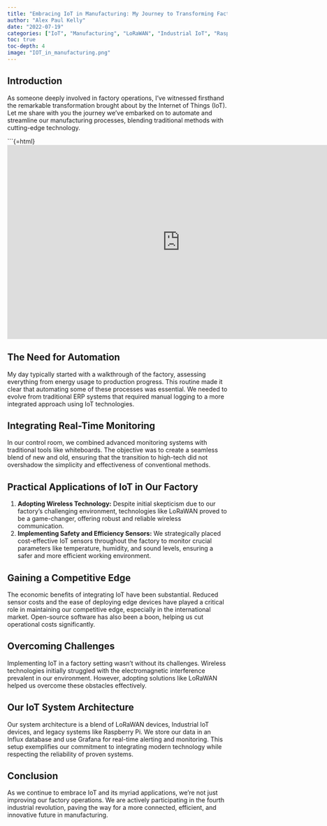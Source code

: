 ```yaml
---
title: "Embracing IoT in Manufacturing: My Journey to Transforming Factory Operations"
author: "Alex Paul Kelly"
date: "2022-07-19"
categories: ["IoT", "Manufacturing", "LoRaWAN", "Industrial IoT", "Raspberry Pi", "InfluxDB", "Grafana","data"]
toc: true
toc-depth: 4
image: "IOT_in_manufacturing.png"
---
```


## Introduction

As someone deeply involved in factory operations, I've witnessed firsthand the remarkable transformation brought about by the Internet of Things (IoT). Let me share with you the journey we've embarked on to automate and streamline our manufacturing processes, blending traditional methods with cutting-edge technology.


```{=html}
<iframe width="789" height="444" src="https://www.youtube.com/embed/gaS0FgPQuGU?list=PL5r_1-COWGUi6_qLBdyEKRkcjs3IcnXab" title="Alex Kelly from Tinsley Bridge Group: &quot;IOT in a Factory&quot;" frameborder="0" allow="accelerometer; autoplay; clipboard-write; encrypted-media; gyroscope; picture-in-picture; web-share" allowfullscreen></iframe>

## The Need for Automation

My day typically started with a walkthrough of the factory, assessing everything from energy usage to production progress. This routine made it clear that automating some of these processes was essential. We needed to evolve from traditional ERP systems that required manual logging to a more integrated approach using IoT technologies.

## Integrating Real-Time Monitoring

In our control room, we combined advanced monitoring systems with traditional tools like whiteboards. The objective was to create a seamless blend of new and old, ensuring that the transition to high-tech did not overshadow the simplicity and effectiveness of conventional methods.

## Practical Applications of IoT in Our Factory

1. **Adopting Wireless Technology:** Despite initial skepticism due to our factory's challenging environment, technologies like LoRaWAN proved to be a game-changer, offering robust and reliable wireless communication.
2. **Implementing Safety and Efficiency Sensors:** We strategically placed cost-effective IoT sensors throughout the factory to monitor crucial parameters like temperature, humidity, and sound levels, ensuring a safer and more efficient working environment.

## Gaining a Competitive Edge

The economic benefits of integrating IoT have been substantial. Reduced sensor costs and the ease of deploying edge devices have played a critical role in maintaining our competitive edge, especially in the international market. Open-source software has also been a boon, helping us cut operational costs significantly.

## Overcoming Challenges

Implementing IoT in a factory setting wasn't without its challenges. Wireless technologies initially struggled with the electromagnetic interference prevalent in our environment. However, adopting solutions like LoRaWAN helped us overcome these obstacles effectively.

## Our IoT System Architecture

Our system architecture is a blend of LoRaWAN devices, Industrial IoT devices, and legacy systems like Raspberry Pi. We store our data in an Influx database and use Grafana for real-time alerting and monitoring. This setup exemplifies our commitment to integrating modern technology while respecting the reliability of proven systems.

## Conclusion

As we continue to embrace IoT and its myriad applications, we're not just improving our factory operations. We are actively participating in the fourth industrial revolution, paving the way for a more connected, efficient, and innovative future in manufacturing.
